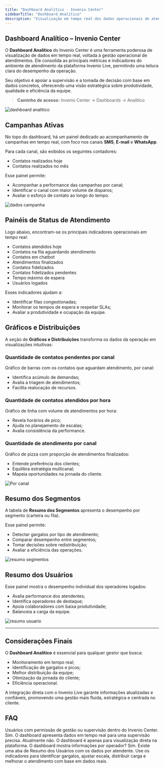 ```yaml
---
title: "Dashboard Analítico - Invenio Center"
sidebarTitle: "Dashboard Analítico"
description: "Visualização em tempo real dos dados operacionais de atendimento no Invenio Center."
---
```


##  Dashboard Analítico – Invenio Center

O **Dashboard Analítico** do Invenio Center é uma ferramenta poderosa de visualização de dados em tempo real, voltada à gestão operacional de atendimentos. Ele consolida as principais métricas e indicadores do ambiente de atendimento da plataforma Invenio Live, permitindo uma leitura clara do desempenho da operação.

Seu objetivo é apoiar a supervisão e a tomada de decisão com base em dados concretos, oferecendo uma visão estratégica sobre produtividade, qualidade e eficiência da equipe.

> **Caminho de acesso:** Invenio Center → Dashboards → Analítico

![dashboard analitico](https://robbublob.blob.core.windows.net/docs/dashanalitico.png)



##  Campanhas Ativas

No topo do dashboard, há um painel dedicado ao acompanhamento de campanhas em tempo real, com foco nos canais **SMS**, **E-mail** e **WhatsApp**.

Para cada canal, são exibidos os seguintes contadores:

- Contatos realizados hoje
- Contatos realizados no mês

Esse painel permite:

- Acompanhar a performance das campanhas por canal;
- Identificar o canal com maior volume de disparos;
- Avaliar o esforço de contato ao longo do tempo.

![dados campanha](https://robbublob.blob.core.windows.net/docs/dadoscampanha.png)

##  Painéis de Status de Atendimento

Logo abaixo, encontram-se os principais indicadores operacionais em tempo real:

- Contatos atendidos hoje
- Contatos na fila aguardando atendimento
- Contatos em chatbot
- Atendimentos finalizados
- Contatos fidelizados
- Contatos fidelizados pendentes
- Tempo máximo de espera
- Usuários logados

Esses indicadores ajudam a:

- Identificar filas congestionadas;
- Monitorar os tempos de espera e respeitar SLAs;
- Avaliar a produtividade e ocupação da equipe.


##  Gráficos e Distribuições

A seção de **Gráficos e Distribuições** transforma os dados da operação em visualizações intuitivas:

### Quantidade de contatos pendentes por canal

Gráfico de barras com os contatos que aguardam atendimento, por canal:

- Identifica acúmulo de demandas;
- Avalia a triagem de atendimentos;
- Facilita realocação de recursos.

### Quantidade de contatos atendidos por hora

Gráfico de linha com volume de atendimentos por hora:

- Revela horários de pico;
- Ajuda no planejamento de escalas;
- Avalia consistência da performance.

### Quantidade de atendimento por canal

Gráfico de pizza com proporção de atendimentos finalizados:

- Entende preferência dos clientes;
- Equilibra estratégia multicanal;
- Mapeia oportunidades na jornada do cliente.

![Por canal](https://robbublob.blob.core.windows.net/docs/atendcanal.png)

##  Resumo dos Segmentos

A tabela de **Resumo dos Segmentos** apresenta o desempenho por segmento (carteira ou fila).

Esse painel permite:

- Detectar gargalos por tipo de atendimento;
- Comparar desempenho entre segmentos;
- Tomar decisões sobre redistribuição;
- Avaliar a eficiência das operações.

![resumo segmentos](https://robbublob.blob.core.windows.net/docs/resumosegmento.png)

##  Resumo dos Usuários

Esse painel mostra o desempenho individual dos operadores logados:

- Avalia performance dos atendentes;
- Identifica operadores de destaque;
- Apoia colaboradores com baixa produtividade;
- Balanceia a carga da equipe.

![resumo usuario](https://robbublob.blob.core.windows.net/docs/resumousuario.png)

---

##  Considerações Finais

O **Dashboard Analítico** é essencial para qualquer gestor que busca:

- Monitoramento em tempo real;
- Identificação de gargalos e picos;
- Melhor distribuição da equipe;
- Otimização da jornada do cliente;
- Eficiência operacional.

A integração direta com o Invenio Live garante informações atualizadas e confiáveis, promovendo uma gestão mais fluida, estratégica e centrada no cliente.

##  FAQ

<AccordionGroup>

<Accordion title="Quem pode acessar o Dashboard Analítico?">
Usuários com permissão de gestão ou supervisão dentro do Invenio Center.
</Accordion>

<Accordion title="As informações são atualizadas em tempo real?">
Sim. O dashboard apresenta dados em tempo real para uma supervisão precisa.
</Accordion>

<Accordion title="É possível exportar os dados do dashboard?">
Atualmente não. O dashboard é apenas para visualização direta na plataforma.
</Accordion>

<Accordion title="É possível exportar os dados do dashboard?">
 O dashboard mostra informações por operador?
Sim. Existe uma aba de Resumo dos Usuários com os dados por atendente.
</Accordion>

<Accordion title="Como utilizar esses dados na tomada de decisão?">
Use os indicadores para identificar gargalos, ajustar escala, distribuir carga e melhorar o atendimento com base em dados reais.
</Accordion>

</AccordionGroup>


